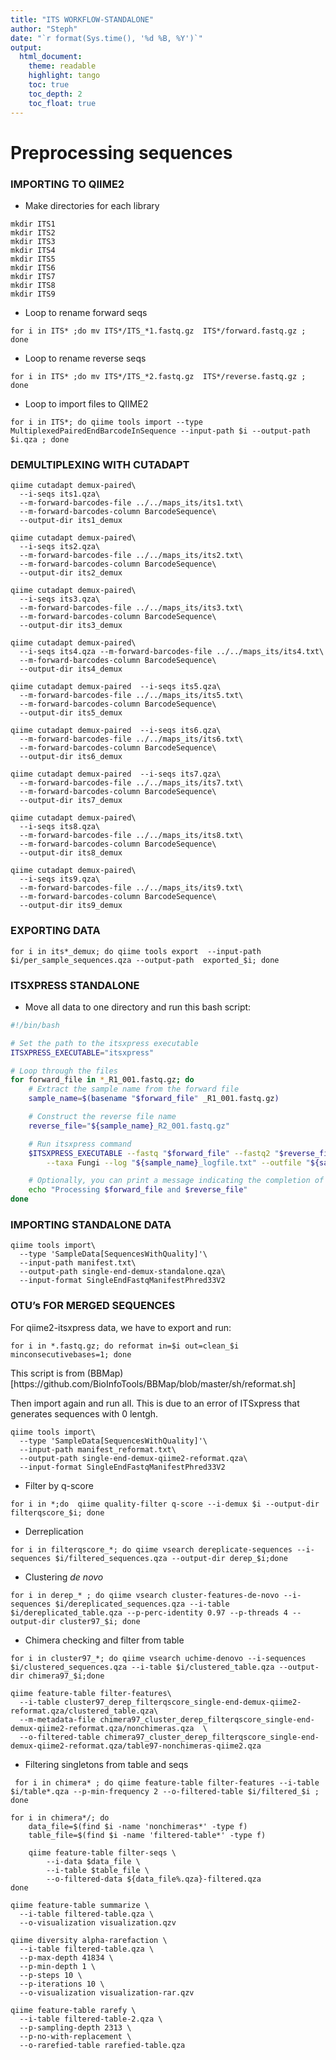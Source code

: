 ```yaml
---
title: "ITS WORKFLOW-STANDALONE"
author: "Steph"
date: "`r format(Sys.time(), '%d %B, %Y')`"
output:
  html_document:
    theme: readable
    highlight: tango
    toc: true
    toc_depth: 2
    toc_float: true
---
```

# Preprocessing sequences 



### IMPORTING TO QIIME2

- Make directories for each library

```
mkdir ITS1
mkdir ITS2
mkdir ITS3
mkdir ITS4
mkdir ITS5
mkdir ITS6
mkdir ITS7
mkdir ITS8
mkdir ITS9

```

- Loop to rename forward seqs

```
for i in ITS* ;do mv ITS*/ITS_*1.fastq.gz  ITS*/forward.fastq.gz ; done
```

- Loop to rename reverse seqs

```
for i in ITS* ;do mv ITS*/ITS_*2.fastq.gz  ITS*/reverse.fastq.gz ; done
```

- Loop to import files to QIIME2

```
for i in ITS*; do qiime tools import --type MultiplexedPairedEndBarcodeInSequence --input-path $i --output-path $i.qza ; done

```
### DEMULTIPLEXING WITH CUTADAPT

```
qiime cutadapt demux-paired\
  --i-seqs its1.qza\
  --m-forward-barcodes-file ../../maps_its/its1.txt\
  --m-forward-barcodes-column BarcodeSequence\
  --output-dir its1_demux

qiime cutadapt demux-paired\
  --i-seqs its2.qza\
  --m-forward-barcodes-file ../../maps_its/its2.txt\
  --m-forward-barcodes-column BarcodeSequence\
  --output-dir its2_demux

qiime cutadapt demux-paired\
  --i-seqs its3.qza\
  --m-forward-barcodes-file ../../maps_its/its3.txt\
  --m-forward-barcodes-column BarcodeSequence\
  --output-dir its3_demux

qiime cutadapt demux-paired\
  --i-seqs its4.qza --m-forward-barcodes-file ../../maps_its/its4.txt\
  --m-forward-barcodes-column BarcodeSequence\
  --output-dir its4_demux

qiime cutadapt demux-paired  --i-seqs its5.qza\
  --m-forward-barcodes-file ../../maps_its/its5.txt\
  --m-forward-barcodes-column BarcodeSequence\
  --output-dir its5_demux

qiime cutadapt demux-paired  --i-seqs its6.qza\
  --m-forward-barcodes-file ../../maps_its/its6.txt\
  --m-forward-barcodes-column BarcodeSequence\
  --output-dir its6_demux

qiime cutadapt demux-paired  --i-seqs its7.qza\
  --m-forward-barcodes-file ../../maps_its/its7.txt\
  --m-forward-barcodes-column BarcodeSequence\
  --output-dir its7_demux

qiime cutadapt demux-paired\
  --i-seqs its8.qza\
  --m-forward-barcodes-file ../../maps_its/its8.txt\
  --m-forward-barcodes-column BarcodeSequence\
  --output-dir its8_demux

qiime cutadapt demux-paired\
  --i-seqs its9.qza\
  --m-forward-barcodes-file ../../maps_its/its9.txt\
  --m-forward-barcodes-column BarcodeSequence\
  --output-dir its9_demux

```

### EXPORTING DATA

```
for i in its*_demux; do qiime tools export  --input-path  $i/per_sample_sequences.qza --output-path  exported_$i; done
```


### ITSXPRESS STANDALONE

- Move all data to one directory and run this bash script:

```bash

#!/bin/bash

# Set the path to the itsxpress executable
ITSXPRESS_EXECUTABLE="itsxpress"

# Loop through the files
for forward_file in *_R1_001.fastq.gz; do
    # Extract the sample name from the forward file
    sample_name=$(basename "$forward_file" _R1_001.fastq.gz)

    # Construct the reverse file name
    reverse_file="${sample_name}_R2_001.fastq.gz"

    # Run itsxpress command
    $ITSXPRESS_EXECUTABLE --fastq "$forward_file" --fastq2 "$reverse_file" --region ITS2 \
        --taxa Fungi --log "${sample_name}_logfile.txt" --outfile "${sample_name}_trimmed_reads.fastq.gz" --threads 2

    # Optionally, you can print a message indicating the completion of each iteration
    echo "Processing $forward_file and $reverse_file"
done
```



### IMPORTING STANDALONE DATA

```
qiime tools import\
  --type 'SampleData[SequencesWithQuality]'\
  --input-path manifest.txt\
  --output-path single-end-demux-standalone.qza\
  --input-format SingleEndFastqManifestPhred33V2
```


### OTU's FOR MERGED SEQUENCES

For qiime2-itsxpress data, we have to export and run:

```
for i in *.fastq.gz; do reformat in=$i out=clean_$i minconsecutivebases=1; done
```
This script is from (BBMap)[https://github.com/BioInfoTools/BBMap/blob/master/sh/reformat.sh]

Then import again and run all. This is due to an error of ITSxpress that generates sequences with 0 lentgh. 



```
qiime tools import\
  --type 'SampleData[SequencesWithQuality]'\
  --input-path manifest_reformat.txt\
  --output-path single-end-demux-qiime2-reformat.qza\
  --input-format SingleEndFastqManifestPhred33V2
```

- Filter by q-score

```
for i in *;do  qiime quality-filter q-score --i-demux $i --output-dir filterqscore_$i; done

```


- Derreplication

```
for i in filterqscore_*; do qiime vsearch dereplicate-sequences --i-sequences $i/filtered_sequences.qza --output-dir derep_$i;done
```


- Clustering *de novo*

```
for i in derep_* ; do qiime vsearch cluster-features-de-novo --i-sequences $i/dereplicated_sequences.qza --i-table $i/dereplicated_table.qza --p-perc-identity 0.97 --p-threads 4 --output-dir cluster97_$i; done
```

- Chimera checking and filter from table

```
for i in cluster97_*; do qiime vsearch uchime-denovo --i-sequences $i/clustered_sequences.qza --i-table $i/clustered_table.qza --output-dir chimera97_$i;done

```

```
qiime feature-table filter-features\
  --i-table cluster97_derep_filterqscore_single-end-demux-qiime2-reformat.qza/clustered_table.qza\
  --m-metadata-file chimera97_cluster_derep_filterqscore_single-end-demux-qiime2-reformat.qza/nonchimeras.qza  \
  --o-filtered-table chimera97_cluster_derep_filterqscore_single-end-demux-qiime2-reformat.qza/table97-nonchimeras-qiime2.qza

```


- Filtering singletons from table and seqs 

```
 for i in chimera* ; do qiime feature-table filter-features --i-table $i/table*.qza --p-min-frequency 2 --o-filtered-table $i/filtered_$i ; done
 ```
 
``` 
for i in chimera*/; do
    data_file=$(find $i -name 'nonchimeras*' -type f)
    table_file=$(find $i -name 'filtered-table*' -type f)

    qiime feature-table filter-seqs \
        --i-data $data_file \
        --i-table $table_file \
        --o-filtered-data ${data_file%.qza}-filtered.qza
done

```

```
qiime feature-table summarize \
  --i-table filtered-table.qza \
  --o-visualization visualization.qzv

qiime diversity alpha-rarefaction \
  --i-table filtered-table.qza \
  --p-max-depth 41834 \
  --p-min-depth 1 \
  --p-steps 10 \
  --p-iterations 10 \
  --o-visualization visualization-rar.qzv

qiime feature-table rarefy \
  --i-table filtered-table-2.qza \
  --p-sampling-depth 2313 \
  --p-no-with-replacement \
  --o-rarefied-table rarefied-table.qza

```
